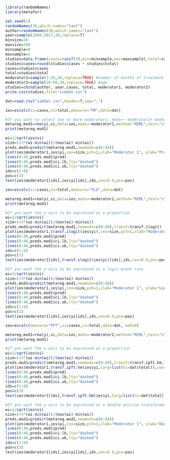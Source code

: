 ```r
library(randomNames)
library(metafor)
```
```r
set.seed(1)
randomNames(30,which.names="last")
author=randomNames(30,which.names="last")
year=sample(2000:2017,30,replace=T)
minsize=30
maxsize=200
minsample=0
maxsample=1
studies=data.frame(cases=runif(30,min=minsample,max=maxsample),total=sample(minsize:maxsize,30,replace=TRUE))
studies$cases=round(studies$cases * studies$total)
cases=studies$cases
total=studies$total
moderator1=sample(1:36,30,replace=TRUE) #number of months of treatment before dropout
moderator2=sample(18:99,30,replace=TRUE) #age
studies=cbind(author, year,cases, total, moderator1, moderator2)
write.csv(studies,file="simdat.csv")
```
```r
dat=read.csv("simdat.csv",header=T,sep=",")
```
```r
ies=escalc(xi=cases,ni=total,measure="PR",data=dat) 
```
```r
#If you want to select two or more moderators: mods=~ moderator1+ moderator2+ moderator3
metareg.mod1=rma(yi,vi,data=ies,mods=~moderator1,method="REML",test="z")
print(metareg.mod1)
```
```r
wi=1/sqrt(ies$vi)
size=1+3*(wi-min(wi))/(max(wi)-min(wi))
preds.mod1=predict(metareg.mod1,newmods=c(0:40))
plot(ies$moderator1,ies$yi,cex=size,pch=1,xlab="Moderator 1", ylab="Proportion",las=1)
lines(0:40,preds.mod1$pred)
lines(0:40,preds.mod1$ci.lb,lty="dashed")
lines(0:40,preds.mod1$ci.ub,lty="dashed")
ids=c(1:6)
pos=c(1)
text(ies$moderator1[ids],ies$yi[ids],ids,cex=0.9,pos=pos)
```
```r
ies=escalc(xi=cases,ni=total,measure="PLO",data=dat)
```
```r
metareg.mod1=rma(yi,vi,data=ies,mods=~moderator1,method="REML",test="z")
print(metareg.mod1)
```
```r
#If you want the y-axis to be expressed as a proportion
wi=1/sqrt(ies$vi)
size=1+3*(wi-min(wi))/(max(wi)-min(wi))
preds.mod1=predict(metareg.mod1,newmods=c(0:40),transf=transf.ilogit)
plot(ies$moderator1,transf.ilogit(ies$yi),cex=size,pch=1,xlab="Moderator 1", ylab="Proportion",las=1)
lines(0:40,preds.mod1$pred)
lines(0:40,preds.mod1$ci.lb,lty="dashed")
lines(0:40,preds.mod1$ci.ub,lty="dashed")
ids=c(1:6)
pos=c(1)
text(ies$moderator1[ids],transf.ilogit(ies$yi)[ids],ids,cex=0.9,pos=pos)
```
```r
#If you want the y-axis to be expressed as a logit event rate
wi=1/sqrt(ies$vi)
size=1+3*(wi-min(wi))/(max(wi)-min(wi))
preds.mod1=predict(metareg.mod1,newmods=c(0:40))
plot(ies$moderator1,ies$yi,cex=size,pch=1,xlab="Moderator 1", ylab="Logit event rate",las=1)
lines(0:40,preds.mod1$pred)
lines(0:40,preds.mod1$ci.lb,lty="dashed")
lines(0:40,preds.mod1$ci.ub,lty="dashed")
ids=c(1:6)
pos=c(1)
text(ies$moderator1[ids],ies$yi[ids],ids,cex=0.9,pos=pos)
```
```r
ies=escalc(measure="PFT",xi=cases,ni=total,data=dat, add=0)
```
```r
metareg.mod1=rma(yi,vi,data=ies,mods=~moderator1,method="REML",test="z")
print(metareg.mod1)
```
```r
#If you want the y-axis to be expressed as a proportion
wi=1/sqrt(ies$vi)
size=1+3*(wi-min(wi))/(max(wi)-min(wi))
preds.mod1=predict(metareg.mod1,newmods=c(0:40),transf=transf.ipft.hm,targ=list(ni=dat$total))
plot(ies$moderator1,transf.ipft.hm(ies$yi,targ=list(ni=dat$total)),cex=size,pch=1,xlab="Moderator 1", ylab="Proportion",las=1)
lines(0:40,preds.mod1$pred)
lines(0:40,preds.mod1$ci.lb,lty="dashed")
lines(0:40,preds.mod1$ci.ub,lty="dashed")
ids=c(1:6)
pos=c(3)
text(ies$moderator1[ids],transf.ipft.hm(ies$yi,targ=list(ni=dat$total))[ids],ids,cex=0.9,pos=pos)
```
```r
#If you want the y-axis to be expressed as a double arcsine transformed proportion
wi=1/sqrt(ies$vi)
size=1+3*(wi-min(wi))/(max(wi)-min(wi))
preds.mod1=predict(metareg.mod1,newmods=c(0:40))
plot(ies$moderator1,ies$yi,cex=size,pch=1,xlab="Moderator 1", ylab="Double arcsine transformed proportion",las=1)
lines(0:40,preds.mod1$pred)
lines(0:40,preds.mod1$ci.lb,lty="dashed")
lines(0:40,preds.mod1$ci.ub,lty="dashed")
ids=c(1:6)
pos=c(3)
text(ies$moderator1[ids],ies$yi[ids],ids,cex=0.9,pos=pos)
```